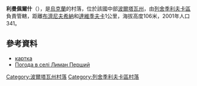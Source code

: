 {{coord|49|27|27|N|34|7|47|E|scale:100000_region:UA|display=title}}

'''利曼佩爾什'''（{{lang-uk|Лиман Перший}}），是[[烏克蘭|烏克蘭]]的村落，位於該國中部[[波爾塔瓦州|波爾塔瓦州]]，由[[列舍季利夫卡區|列舍季利夫卡區]]負責管轄，距離[[布濟尼夫希納|布濟尼夫希納]]和[[達維季夫卡_(新桑扎里區)|達維季夫卡]]1公里，海拔高度106米，2001年人口341。

==參考資料==
* [http://gska2.rada.gov.ua/pls/z7502/A005?rdat1=11.04.2015&rf7571=26541 картка]{{dead link|date=2017年11月 |bot=InternetArchiveBot |fix-attempted=yes }}
* [http://weather.in.ua/ua/poltavskaja/13310 Погода в селі Лиман Перший]{{Wayback|url=http://weather.in.ua/ua/poltavskaja/13310 |date=20160305073528 }}

{{DEFAULTSORT:Лиман Перший}}
[[Category:波爾塔瓦州村落|Category:波爾塔瓦州村落]]
[[Category:列舍季利夫卡區村落|Category:列舍季利夫卡區村落]]


{{Poltava-geo-stub}}